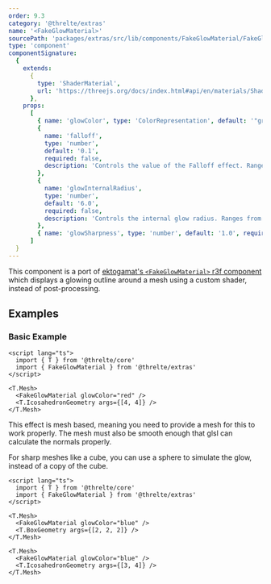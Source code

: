 ```yaml
---
order: 9.3
category: '@threlte/extras'
name: '<FakeGlowMaterial>'
sourcePath: 'packages/extras/src/lib/components/FakeGlowMaterial/FakeGlowMaterial.svelte'
type: 'component'
componentSignature:
  {
    extends:
      {
        type: 'ShaderMaterial',
        url: 'https://threejs.org/docs/index.html#api/en/materials/ShaderMaterial'
      },
    props:
      [
        { name: 'glowColor', type: 'ColorRepresentation', default: '"green"', required: false },
        {
          name: 'falloff',
          type: 'number',
          default: '0.1',
          required: false,
          description: 'Controls the value of the Falloff effect. Ranges from 0.0 to 1.0.'
        },
        {
          name: 'glowInternalRadius',
          type: 'number',
          default: '6.0',
          required: false,
          description: 'Controls the internal glow radius. Ranges from -1.0 to 1.0. Set a darker color to get the fresnel effect only.'
        },
        { name: 'glowSharpness', type: 'number', default: '1.0', required: false }
      ]
  }
---
```


This component is a port of [ektogamat's `<FakeGlowMaterial>` r3f component](https://github.com/ektogamat/fake-glow-material-r3f)
which displays a glowing outline around a mesh using a custom shader, instead of post-processing.

<Example path="extras/fake-glow-material" />

## Examples

### Basic Example

```svelte title="FakeGlowMaterial.svelte"
<script lang="ts">
  import { T } from '@threlte/core'
  import { FakeGlowMaterial } from '@threlte/extras'
</script>

<T.Mesh>
  <FakeGlowMaterial glowColor="red" />
  <T.IcosahedronGeometry args={[4, 4]} />
</T.Mesh>
```

This effect is mesh based, meaning you need to provide a mesh for this to work properly.
The mesh must also be smooth enough that glsl can calculate the normals properly.

For sharp meshes like a cube, you can use a sphere to simulate the glow, instead of a copy of the cube.

```svelte title="FakeGlowMaterialCube.svelte"
<script lang="ts">
  import { T } from '@threlte/core'
  import { FakeGlowMaterial } from '@threlte/extras'
</script>

<T.Mesh>
  <FakeGlowMaterial glowColor="blue" />
  <T.BoxGeometry args={[2, 2, 2]} />
</T.Mesh>

<T.Mesh>
  <FakeGlowMaterial glowColor="blue" />
  <T.IcosahedronGeometry args={[3, 4]} />
</T.Mesh>
```
